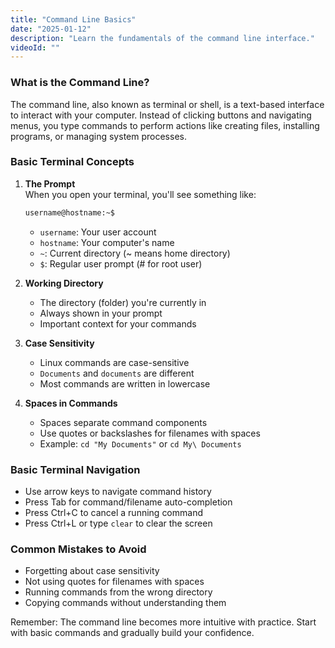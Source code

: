 ```yaml
---
title: "Command Line Basics"
date: "2025-01-12"
description: "Learn the fundamentals of the command line interface."
videoId: ""
---
```


### What is the Command Line?

The command line, also known as terminal or shell, is a text-based interface to interact with your computer. Instead of clicking buttons and navigating menus, you type commands to perform actions like creating files, installing programs, or managing system processes.

### Basic Terminal Concepts

1. **The Prompt**  
   When you open your terminal, you'll see something like:
   ```bash
   username@hostname:~$
   ```
   - `username`: Your user account
   - `hostname`: Your computer's name
   - `~`: Current directory (~ means home directory)
   - `$`: Regular user prompt (# for root user)

2. **Working Directory**  
   - The directory (folder) you're currently in
   - Always shown in your prompt
   - Important context for your commands

3. **Case Sensitivity**  
   - Linux commands are case-sensitive
   - `Documents` and `documents` are different
   - Most commands are written in lowercase

4. **Spaces in Commands**  
   - Spaces separate command components
   - Use quotes or backslashes for filenames with spaces
   - Example: `cd "My Documents"` or `cd My\ Documents`

### Basic Terminal Navigation

- Use arrow keys to navigate command history
- Press Tab for command/filename auto-completion
- Press Ctrl+C to cancel a running command
- Press Ctrl+L or type `clear` to clear the screen

### Common Mistakes to Avoid

- Forgetting about case sensitivity
- Not using quotes for filenames with spaces
- Running commands from the wrong directory
- Copying commands without understanding them

Remember: The command line becomes more intuitive with practice. Start with basic commands and gradually build your confidence.